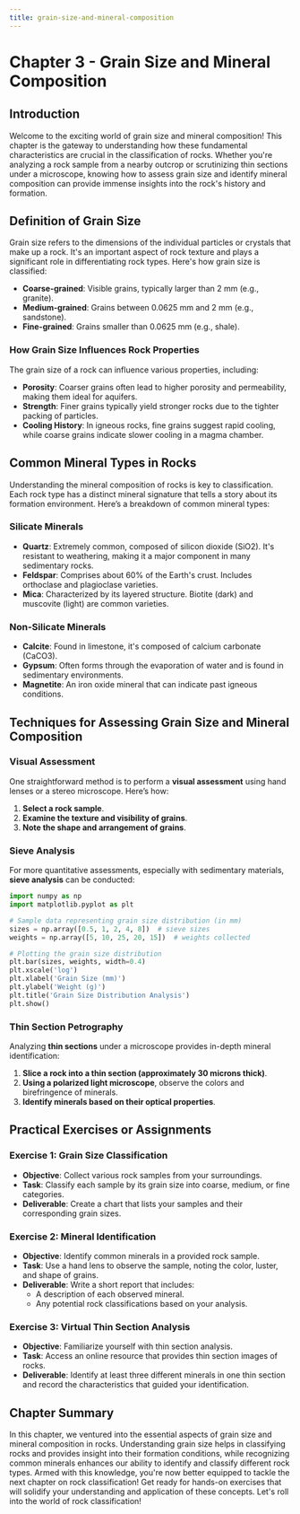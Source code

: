 ```yaml
---
title: grain-size-and-mineral-composition
---
```


# Chapter 3 - Grain Size and Mineral Composition

## Introduction

Welcome to the exciting world of grain size and mineral composition! This chapter is the gateway to understanding how these fundamental characteristics are crucial in the classification of rocks. Whether you're analyzing a rock sample from a nearby outcrop or scrutinizing thin sections under a microscope, knowing how to assess grain size and identify mineral composition can provide immense insights into the rock's history and formation.

## Definition of Grain Size

Grain size refers to the dimensions of the individual particles or crystals that make up a rock. It's an important aspect of rock texture and plays a significant role in differentiating rock types. Here's how grain size is classified:

- **Coarse-grained**: Visible grains, typically larger than 2 mm (e.g., granite).
- **Medium-grained**: Grains between 0.0625 mm and 2 mm (e.g., sandstone).
- **Fine-grained**: Grains smaller than 0.0625 mm (e.g., shale).

### How Grain Size Influences Rock Properties

The grain size of a rock can influence various properties, including:

- **Porosity**: Coarser grains often lead to higher porosity and permeability, making them ideal for aquifers.
- **Strength**: Finer grains typically yield stronger rocks due to the tighter packing of particles.
- **Cooling History**: In igneous rocks, fine grains suggest rapid cooling, while coarse grains indicate slower cooling in a magma chamber.

## Common Mineral Types in Rocks

Understanding the mineral composition of rocks is key to classification. Each rock type has a distinct mineral signature that tells a story about its formation environment. Here’s a breakdown of common mineral types:

### Silicate Minerals

- **Quartz**: Extremely common, composed of silicon dioxide (SiO2). It's resistant to weathering, making it a major component in many sedimentary rocks.
- **Feldspar**: Comprises about 60% of the Earth's crust. Includes orthoclase and plagioclase varieties.
- **Mica**: Characterized by its layered structure. Biotite (dark) and muscovite (light) are common varieties.

### Non-Silicate Minerals

- **Calcite**: Found in limestone, it's composed of calcium carbonate (CaCO3).
- **Gypsum**: Often forms through the evaporation of water and is found in sedimentary environments.
- **Magnetite**: An iron oxide mineral that can indicate past igneous conditions.

## Techniques for Assessing Grain Size and Mineral Composition

### Visual Assessment

One straightforward method is to perform a **visual assessment** using hand lenses or a stereo microscope. Here’s how:

1. **Select a rock sample**.
2. **Examine the texture and visibility of grains**.
3. **Note the shape and arrangement of grains**.

### Sieve Analysis

For more quantitative assessments, especially with sedimentary materials, **sieve analysis** can be conducted:

```python
import numpy as np
import matplotlib.pyplot as plt

# Sample data representing grain size distribution (in mm)
sizes = np.array([0.5, 1, 2, 4, 8])  # sieve sizes
weights = np.array([5, 10, 25, 20, 15])  # weights collected

# Plotting the grain size distribution
plt.bar(sizes, weights, width=0.4)
plt.xscale('log')
plt.xlabel('Grain Size (mm)')
plt.ylabel('Weight (g)')
plt.title('Grain Size Distribution Analysis')
plt.show()
```

### Thin Section Petrography

Analyzing **thin sections** under a microscope provides in-depth mineral identification:

1. **Slice a rock into a thin section (approximately 30 microns thick)**.
2. **Using a polarized light microscope**, observe the colors and birefringence of minerals.
3. **Identify minerals based on their optical properties**.

## Practical Exercises or Assignments

### Exercise 1: Grain Size Classification

- **Objective**: Collect various rock samples from your surroundings.
- **Task**: Classify each sample by its grain size into coarse, medium, or fine categories.
- **Deliverable**: Create a chart that lists your samples and their corresponding grain sizes.

### Exercise 2: Mineral Identification

- **Objective**: Identify common minerals in a provided rock sample.
- **Task**: Use a hand lens to observe the sample, noting the color, luster, and shape of grains.
- **Deliverable**: Write a short report that includes:
  - A description of each observed mineral.
  - Any potential rock classifications based on your analysis.

### Exercise 3: Virtual Thin Section Analysis

- **Objective**: Familiarize yourself with thin section analysis.
- **Task**: Access an online resource that provides thin section images of rocks.
- **Deliverable**: Identify at least three different minerals in one thin section and record the characteristics that guided your identification.

## Chapter Summary

In this chapter, we ventured into the essential aspects of grain size and mineral composition in rocks. Understanding grain size helps in classifying rocks and provides insight into their formation conditions, while recognizing common minerals enhances our ability to identify and classify different rock types. Armed with this knowledge, you're now better equipped to tackle the next chapter on rock classification! Get ready for hands-on exercises that will solidify your understanding and application of these concepts. Let's roll into the world of rock classification!